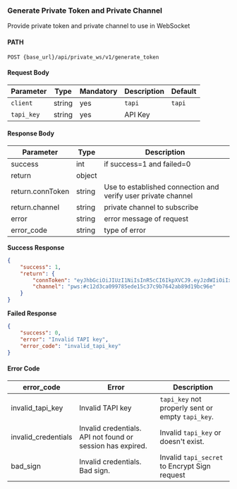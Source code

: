 ### Generate Private Token and Private Channel
Provide private token and private channel to use in WebSocket

#### PATH
```
POST {base_url}/api/private_ws/v1/generate_token
```

#### Request Body
| **Parameter**  		| **Type** 	| **Mandatory**	| **Description**		| **Default** |
| ----------------	| --------- | ------------- |------------------ | ----------- |
| `client` 					| string 		| yes 					| `tapi`						| `tapi`			|
| `tapi_key` 				| string 		| yes	 					| API Key						| 						|

#### Response Body
| **Parameter**  		| **Type** 	| **Description**																								|
| -----------------	| --------- | ------------------------------------------------------------- |
| success 					| int				| if success=1 and failed=0 																		|
| return						| object		| 																															|
| return.connToken 	| string		| Use to established connection and verify user private channel |
| return.channel		| string		| private channel to subscribe 																	|
| error							| string		| error message of request 																			|
| error_code				| string		| type of error  																								|

**Success Response**
```json
{
	"success": 1,
	"return": {
		"connToken": "eyJhbGciOiJIUzI1NiIsInR5cCI6IkpXVCJ9.eyJzdWIiOiIxMTIifQ.D4YxclnNWCRH6w47MNV9XcbpKT4aLrMboLg6DzCwm1M",
		"channel": "pws:#c12d3ca099785ede15c37c9b7642ab89d19bc96e"
	}
}
```

**Failed Response**
```json
{
    "success": 0,
    "error": "Invalid TAPI key",
    "error_code": "invalid_tapi_key"
}
```

#### Error Code
| **error_code**  		| **Error**              										| **Description**									|
| -----------------		| ------------------------------- 								| --------------- 									|
| invalid_tapi_key 		| Invalid TAPI key  											| `tapi_key` not properly sent or empty `tapi_key`. |
| invalid_credentials 	| Invalid credentials. API not found or session has expired.	| Invalid `tapi_key` or doesn't exist. 				|
| bad_sign			 	| Invalid credentials. Bad sign.								| Invalid `tapi_secret` to Encrypt Sign request 	|

